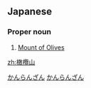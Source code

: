 ==Japanese==
{{ja-kanjitab|かん|らん|さん|k3=ざん|r=y|yomi=o}}

===Proper noun===
{{ja-pos|proper|かんらんざん}}

# [[Mount of Olives]]

[[Category:ja:Israel|かんらんざん]]
[[Category:ja:Mountains|かんらんざん]]

[[zh:橄欖山]]